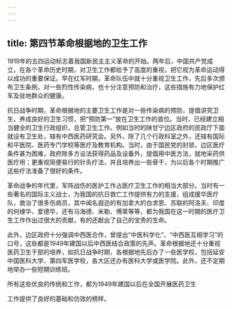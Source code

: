 ```yaml
---
---
---
```

title: 第四节革命根据地的卫生工作
---



1919年的五四运动标志着我国新民主主义革命的开始。两年后，中国共产党成立，在各个革命历史时期，对卫生工作都给予了高度的重视，把它视为革命运动得以成功的重要保证。早在红军时期，革命队伍中就十分重视卫生工作，先后多次颁布卫生条例，对一些烈性传染病，也十分注意预防和治疗，这些措施有力地保护红军及驻地群众的健康。

抗日战争时期，革命根据地的主要卫生工作是对一些传染病的预防，提倡讲究卫生，养成良好的卫生习惯，把“预防第一”放在卫生工作的首位。当时，已经建立相当健全的卫生行政组织，总管卫生工作。例如当时的陕甘宁边区政府的民政厅下面就设有卫生处，辖有中西医药研究会。另外，除了几个行政科室之外，还辖有国际和平医院、医药专门学校等医疗及教育机构。当时，由于国民党的封锁，边区医疗条件甚为困难，政府除多方设法获得药品及设备外，提倡用中医方法，就地采药供医疗用；更重视简便易行的针灸疗法，并且培养出一些骨干，为以后各个时期推广这些疗法准备了很好的条件。

革命战争的年代里，军阵战伤的医护工作占医疗卫生工作的相当大部分。当时有一些著名的国际主义战士，为我国的抗日救亡工作提供有力的支援，组成援华医疗队，救治了很多伤病员，其中闻名遐迩的有加拿大的白求恩、苏联的阿洛夫、印度的何棣华、爱德华，还有马海德、米勒、傅莱等等，都为我国在这一时期的医疗卫生工作作出过很大的贡献，有的还献出了自己的宝贵的生命。

此外，边区政府十分强调中西医合作，曾提出“中医科学化”、“中西医互相学习”的口号，这些都是1949年建国以后中西医结合政策的先声。革命根据地还十分重视医药卫生干部的培养，如抗日战争时期，各根据地先后办了一些医学校，包括延安中国医科大学、第四军医学校，各大区还办有医科大学或医学院。此外，还不定期地举办一些短期训练班。

所有这些优良的传统和工作，都为1949年建国以后在全国开展医药卫生

工作提供了良好的基础和仿效的榜样。